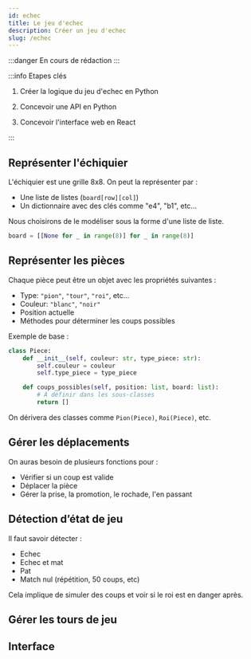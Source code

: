 ```yaml
---
id: echec
title: Le jeu d'echec
description: Créer un jeu d'echec
slug: /echec
---
```


:::danger En cours de rédaction
:::

:::info Etapes clés

1. Créer la logique du jeu d'echec en Python

2. Concevoir une API en Python

3. Concevoir l'interface web en React

:::

## Représenter l'échiquier

L'échiquier est une grille 8x8. On peut la représenter par :
- Une liste de listes (`board[row][col]`)
- Un dictionnaire avec des clés comme "e4", "b1", etc...

Nous choisirons de le modéliser sous la forme d'une liste de liste.

```python
board = [[None for _ in range(8)] for _ in range(8)]
```

## Représenter les pièces

Chaque pièce peut être un objet avec les propriétés suivantes :

- Type: `"pion"`, `"tour"`, `"roi"`, etc...
- Couleur: `"blanc"`, `"noir"`
- Position actuelle
- Méthodes pour déterminer les coups possibles

Exemple de base :

```python
class Piece:
    def __init__(self, couleur: str, type_piece: str):
        self.couleur = couleur
        self.type_piece = type_piece

    def coups_possibles(self, position: list, board: list):
        # À définir dans les sous-classes
        return []
```

On dérivera des classes comme `Pion(Piece)`, `Roi(Piece)`, etc.

## Gérer les déplacements

On auras besoin de plusieurs fonctions pour :
- Vérifier si un coup est valide
- Déplacer la pièce
- Gérer la prise, la promotion, le rochade, l'en passant

## Détection d’état de jeu

Il faut savoir détecter :
- Echec
- Echec et mat
- Pat
- Match nul (répétition, 50 coups, etc)

Cela implique de simuler des coups et voir si le roi est en danger après.

## Gérer les tours de jeu

## Interface